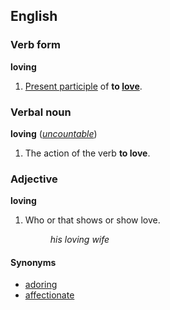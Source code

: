 ==English==
===Verb form===
'''loving'''
 
#[[Present participle]] of '''to [[love]]'''.
 
===Verbal noun===
'''loving''' (''[[uncountable]]'')
 
#The action of the verb '''to love'''.
 
===Adjective===
'''loving'''
 
#Who or that shows or show love.
#:''his loving wife''

====Synonyms====
*[[adoring]]
*[[affectionate]]